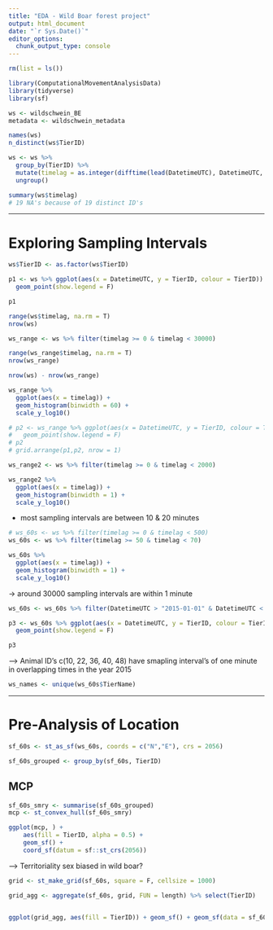 ```yaml
---
title: "EDA - Wild Boar forest project"
output: html_document
date: "`r Sys.Date()`"
editor_options: 
  chunk_output_type: console
---
```


```r
rm(list = ls())
```


```r
library(ComputationalMovementAnalysisData)
library(tidyverse)
library(sf)
```


```r
ws <- wildschwein_BE
metadata <- wildschwein_metadata
```

```r
names(ws)
n_distinct(ws$TierID)
```
```r

ws <- ws %>% 
  group_by(TierID) %>% 
  mutate(timelag = as.integer(difftime(lead(DatetimeUTC), DatetimeUTC, units = "secs"))) %>% 
  ungroup()

summary(ws$timelag)
# 19 NA's because of 19 distinct ID's
```

--------------------------------------------------------------------------------


# Exploring Sampling Intervals


```r
ws$TierID <- as.factor(ws$TierID)

p1 <- ws %>% ggplot(aes(x = DatetimeUTC, y = TierID, colour = TierID)) +
  geom_point(show.legend = F)

p1  
```

```r
range(ws$timelag, na.rm = T)
nrow(ws)

ws_range <- ws %>% filter(timelag >= 0 & timelag < 30000) 

range(ws_range$timelag, na.rm = T)
nrow(ws_range)

nrow(ws) - nrow(ws_range)
```


```r
ws_range %>% 
  ggplot(aes(x = timelag)) +
  geom_histogram(binwidth = 60) +
  scale_y_log10()
```

```r
# p2 <- ws_range %>% ggplot(aes(x = DatetimeUTC, y = TierID, colour = TierID)) +
#   geom_point(show.legend = F)
# p2
# grid.arrange(p1,p2, nrow = 1)
```

```r
ws_range2 <- ws %>% filter(timelag >= 0 & timelag < 2000)

ws_range2 %>% 
  ggplot(aes(x = timelag)) +
  geom_histogram(binwidth = 1) +
  scale_y_log10()
```
- most sampling intervals are between 10 & 20 minutes

```r
# ws_60s <- ws %>% filter(timelag >= 0 & timelag < 500)
ws_60s <- ws %>% filter(timelag >= 50 & timelag < 70)

ws_60s %>% 
  ggplot(aes(x = timelag)) +
  geom_histogram(binwidth = 1) +
  scale_y_log10()

```
-> around 30000 sampling intervals are within 1 minute
```r
ws_60s <- ws_60s %>% filter(DatetimeUTC > "2015-01-01" & DatetimeUTC < "2016-01-01")

p3 <- ws_60s %>% ggplot(aes(x = DatetimeUTC, y = TierID, colour = TierID)) +
  geom_point(show.legend = F)

p3

```
--> Animal ID's c(10, 22, 36, 40, 48) have smapling interval's of one minute in overlapping times in the year 2015


```r
ws_names <- unique(ws_60s$TierName)


```



--------------------------------------------------------------------------------

# Pre-Analysis of Location

```r
sf_60s <- st_as_sf(ws_60s, coords = c("N","E"), crs = 2056)

sf_60s_grouped <- group_by(sf_60s, TierID)
```

## MCP

```r
sf_60s_smry <- summarise(sf_60s_grouped)
mcp <- st_convex_hull(sf_60s_smry)
```

```r
ggplot(mcp, ) + 
    aes(fill = TierID, alpha = 0.5) +
    geom_sf() +
    coord_sf(datum = sf::st_crs(2056))
```
--> Territoriality sex biased in wild boar?

```r
grid <- st_make_grid(sf_60s, square = F, cellsize = 1000)

grid_agg <- aggregate(sf_60s, grid, FUN = length) %>% select(TierID)


ggplot(grid_agg, aes(fill = TierID)) + geom_sf() + geom_sf(data = sf_60s, inherit.aes = FALSE)


```












